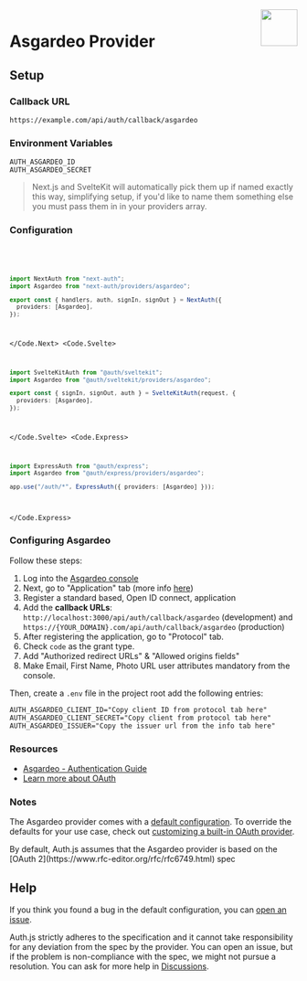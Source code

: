 
<img align="right" src="/img/providers/asgardeo.svg" width="64" height="64" />

# Asgardeo Provider

## Setup

### Callback URL

```
https://example.com/api/auth/callback/asgardeo
```

### Environment Variables

```
AUTH_ASGARDEO_ID
AUTH_ASGARDEO_SECRET
```

> Next.js and SvelteKit will automatically pick them up if named exactly this way, simplifying
> setup, if you'd like to name them something else you must pass them in in your providers array.

### Configuration

<Code>
  <Code.Next>

```ts filename="/auth.ts"
import NextAuth from "next-auth";
import Asgardeo from "next-auth/providers/asgardeo";

export const { handlers, auth, signIn, signOut } = NextAuth({
  providers: [Asgardeo],
});
```

  </Code.Next>
  <Code.Svelte>

```ts filename="/auth.ts"
import SvelteKitAuth from "@auth/sveltekit";
import Asgardeo from "@auth/sveltekit/providers/asgardeo";

export const { signIn, signOut, auth } = SvelteKitAuth(request, {
  providers: [Asgardeo],
});
```

  </Code.Svelte>
  <Code.Express>

```ts filename="/src/app.ts"
import ExpressAuth from "@auth/express";
import Asgardeo from "@auth/express/providers/asgardeo";

app.use("/auth/*", ExpressAuth({ providers: [Asgardeo] }));
```

  </Code.Express>
</Code>

### Configuring Asgardeo

Follow these steps:

1. Log into the [Asgardeo console](https://console.asgardeo.io)
2. Next, go to "Application" tab (more info [here](https://wso2.com/asgardeo/docs/guides/applications/register-oidc-web-app/))
3. Register a standard based, Open ID connect, application
4. Add the **callback URLs**: `http://localhost:3000/api/auth/callback/asgardeo` (development) and `https://{YOUR_DOMAIN}.com/api/auth/callback/asgardeo` (production)
5. After registering the application, go to "Protocol" tab.
6. Check `code` as the grant type.
7. Add "Authorized redirect URLs" & "Allowed origins fields"
8. Make Email, First Name, Photo URL user attributes mandatory from the console.

Then, create a `.env` file in the project root add the following entries:

```
AUTH_ASGARDEO_CLIENT_ID="Copy client ID from protocol tab here"
AUTH_ASGARDEO_CLIENT_SECRET="Copy client from protocol tab here"
AUTH_ASGARDEO_ISSUER="Copy the issuer url from the info tab here"
```

### Resources

- [Asgardeo - Authentication Guide](https://wso2.com/asgardeo/docs/guides/authentication)
- [Learn more about OAuth](https://authjs.dev/concepts/oauth)

### Notes

The Asgardeo provider comes with a [default configuration](https://github.com/nextauthjs/next-auth/blob/main/packages/core/src/providers/asgardeo.ts). To override the defaults for your use case, check out [customizing a built-in OAuth provider](https://authjs.dev/guides/providers/custom-provider#override-default-options).

<Callout type="info">
  By default, Auth.js assumes that the Asgardeo provider is based on the [OAuth
  2](https://www.rfc-editor.org/rfc/rfc6749.html) spec
</Callout>

## Help

If you think you found a bug in the default configuration, you can [open an issue](https://authjs.dev/new/provider-issue).

Auth.js strictly adheres to the specification and it cannot take responsibility for any deviation from
the spec by the provider. You can open an issue, but if the problem is non-compliance with the spec,
we might not pursue a resolution. You can ask for more help in [Discussions](https://authjs.dev/new/github-discussions).
